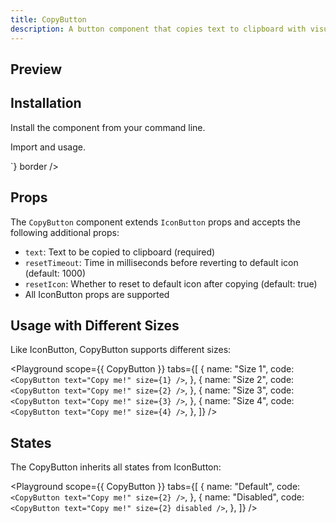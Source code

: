 ```yaml
---
title: CopyButton
description: A button component that copies text to clipboard with visual feedback.
---
```


## Preview

<Preview>
  <Flex align="center" gap="small" direction="row">
    <CopyButton text="Text to copy" size={4} />
  </Flex>
</Preview>

## Installation

Install the component from your command line.

<LiveProvider>
  <LiveEditor code={`npm install @raystack/apsara`} border />
</LiveProvider>

Import and usage.

<LiveProvider>
    <LiveEditor code={`

<CopyButton text="Text to copy" size={2} />
`} border />
</LiveProvider>

## Props

The `CopyButton` component extends `IconButton` props and accepts the following additional props:

- `text`: Text to be copied to clipboard (required)
- `resetTimeout`: Time in milliseconds before reverting to default icon (default: 1000)
- `resetIcon`: Whether to reset to default icon after copying (default: true)
- All IconButton props are supported

## Usage with Different Sizes

Like IconButton, CopyButton supports different sizes:

<Playground
  scope={{ CopyButton }}
  tabs={[
    {
      name: "Size 1",
      code: `<CopyButton text="Copy me!" size={1} />`,
    },
    {
      name: "Size 2",
      code: `<CopyButton text="Copy me!" size={2} />`,
    },
    {
      name: "Size 3",
      code: `<CopyButton text="Copy me!" size={3} />`,
    },
    {
      name: "Size 4",
      code: `<CopyButton text="Copy me!" size={4} />`,
    },
  ]}
/>

## States

The CopyButton inherits all states from IconButton:

<Playground
  scope={{ CopyButton }}
  tabs={[
    {
      name: "Default",
      code: `<CopyButton text="Copy me!" size={2} />`,
    },
    {
      name: "Disabled",
      code: `<CopyButton text="Copy me!" size={2} disabled />`,
    },
  ]}
/>
